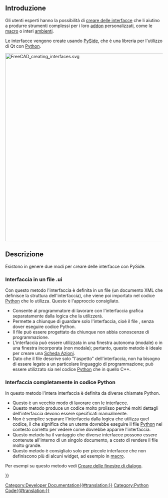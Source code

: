 <languages/>

{{Docnav/it
|[[PySide/it|PySide]]
|[[Dialog_creation/it|Creare delle finestre di dialogo]]
}}

{{TOCright}}

== Introduzione ==

Gli utenti esperti hanno la possibilità di [[Interface_creation|creare delle interfacce]] che li aiutino a produrre strumenti complessi per i loro [[Addon/it|addon]] personalizzati, come le [[Macros/it|macro]] o interi [[Workbenches/it|ambienti]].

Le interfacce vengono create usando [[PySide/it|PySide]], che è una libreria per l'utilizzo di Qt con [[Python/it|Python]].

[[File:FreeCAD_creating_interfaces.svg|600px]]
{{Caption|Due metodi generali per creare delle interfacce, includendo l'interfaccia nel file Python o usando i file {{incode|.ui}}.}}

==Descrizione==

Esistono in genere due modi per creare delle interfacce con PySide.

=== Interfaccia in un file .ui ===

Con questo metodo l'interfaccia è definita in un file {{incode|.ui}} (un documento XML che definisce la struttura dell'interfaccia), che viene poi importato nel codice [[Python/it|Python]] che lo utilizza. Questo è l'approccio consigliato.
* Consente al programmatore di lavorare con l'interfaccia grafica separatamente dalla logica che la utilizzerà.
* Permette a chiunque di guardare solo l'interfaccia, cioè il file {{incode|.ui}}, senza dover eseguire codice Python.
* Il file {{incode|.ui}} può essere progettato da chiunque non abbia conoscenze di programmazione.
* L'interfaccia {{incode|.ui}} può essere utilizzata in una finestra autonoma (modale) o in una finestra incorporata (non modale); pertanto, questo metodo è ideale per creare una [[Task_panel/it|Scheda Azioni]].
* Dato che il file {{incode|.ui}} descrive solo "l'aspetto" dell'interfaccia, non ha bisogno di essere legato a un particolare linguaggio di programmazione; può essere utilizzato sia nel codice [[Python/it|Python]] che in quello C++.

=== Interfaccia completamente in codice Python ===

In questo metodo l'intera interfaccia è definita da diverse chiamate Python.
* Questo è un vecchio modo di lavorare con le interfacce.
* Questo metodo produce un codice molto prolisso perché molti dettagli dell'interfaccia devono essere specificati manualmente.
* Non è semplice separare l'interfaccia dalla logica che utilizza quel codice, il che significa che un utente dovrebbe eseguire il file [[Python/it|Python]] nel contesto corretto per vedere come dovrebbe apparire l'interfaccia.
* Questo metodo ha il vantaggio che diverse interfacce possono essere contenute all'interno di un singolo documento, a costo di rendere il file molto grande.
* Questo metodo è consigliato solo per piccole interfacce che non definiscono più di alcuni widget, ad esempio in [[Macro/it|macro]].

Per esempi su questo metodo vedi [[Dialog_creation/it|Creare delle finestre di dialogo]].


{{Docnav/it
|[[PySide/it|PySide]]
|[[Dialog_creation/it|Creare delle finestre di dialogo]]
}}

{{Powerdocnavi{{#translation:}}}}
[[Category:Developer Documentation{{#translation:}}]]
[[Category:Python Code{{#translation:}}]]